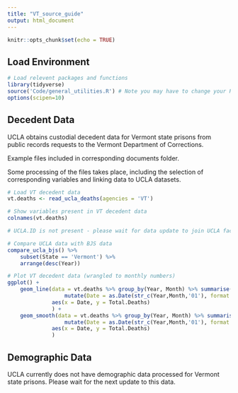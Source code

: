 ```yaml
---
title: "VT_source_guide"
output: html_document
---
```


```r
knitr::opts_chunk$set(echo = TRUE)
```

## Load Environment

```r
# Load relevent packages and functions
library(tidyverse)
source('Code/general_utilities.R') # Note you may have to change your Rmarkdown option for evaluate chunks to project instead of document
options(scipen=10)
```

## Decedent Data

UCLA obtains custodial decedent data for Vermont state prisons from public records requests to the Vermont Department of Corrections.

Example files included in corresponding documents folder. 

Some processing of the files takes place, including the selection of corresponding variables and linking data to UCLA datasets. 

```r
# Load VT decedent data
vt.deaths <- read_ucla_deaths(agencies = 'VT')

# Show variables present in VT decedent data
colnames(vt.deaths)

# UCLA.ID is not present - please wait for data update to join UCLA facility data

# Compare UCLA data with BJS data
compare_ucla_bjs() %>%
    subset(State == 'Vermont') %>%
    arrange(desc(Year))

# Plot VT decedent data (wrangled to monthly numbers)
ggplot() +
    geom_line(data = vt.deaths %>% group_by(Year, Month) %>% summarise(Total.Deaths = sum(Total.Deaths)) %>% 
                  mutate(Date = as.Date(str_c(Year,Month,'01'), format = '%Y%B%d')),
              aes(x = Date, y = Total.Deaths)
              ) +
    geom_smooth(data = vt.deaths %>% group_by(Year, Month) %>% summarise(Total.Deaths = sum(Total.Deaths)) %>% 
                  mutate(Date = as.Date(str_c(Year,Month,'01'), format = '%Y%B%d')),
              aes(x = Date, y = Total.Deaths)
              )

```


## Demographic Data

UCLA currently does not have demographic data processed for Vermont state prisons. Please wait for the next update to this data. 
